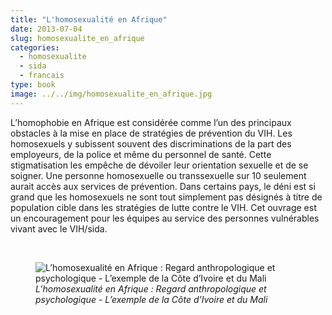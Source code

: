 ```yaml
---
title: "L'homosexualité en Afrique"
date: 2013-07-04
slug: homosexualite_en_afrique
categories:
  - homosexualite
  - sida
  - francais
type: book
image: ../../img/homosexualite_en_afrique.jpg
---
```


L’homophobie en Afrique est considérée comme l’un des principaux obstacles à la mise en place de stratégies de prévention du VIH.
Les homosexuels y subissent souvent des discriminations de la part des employeurs, de la police et même du personnel de santé.
Cette stigmatisation les empêche de dévoiler leur orientation sexuelle et de se soigner.
Une personne homosexuelle ou transsexuelle sur 10 seulement aurait accès aux services de prévention.
Dans certains pays, le déni est si grand que les homosexuels ne sont tout simplement pas désignés à titre de population cible dans les stratégies de lutte contre le VIH.
Cet ouvrage est un encouragement pour les équipes au service des personnes vulnérables vivant avec le VIH/sida. 

<br>

![_L'homosexualité en Afrique : Regard anthropologique et psychologique - L'exemple de la Côte d'Ivoire et du Mali_](../../img/homosexualite_en_afrique.jpg)
